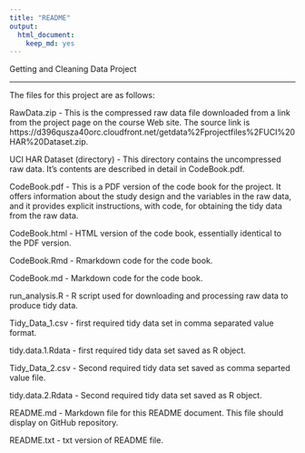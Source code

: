 ```yaml
---
title: "README"
output:
  html_document:
    keep_md: yes
---
```


Getting and Cleaning Data Project

***

The files for this project are as follows:

RawData.zip - This is the compressed raw data file downloaded from a link from the project page on the course Web site. The source link is  https://d396qusza40orc.cloudfront.net/getdata%2Fprojectfiles%2FUCI%20HAR%20Dataset.zip.

UCI HAR Dataset (directory) - This directory contains the uncompressed raw data. It's contents are described in detail in CodeBook.pdf.

CodeBook.pdf - This is a PDF version of the code book for the project. It offers information about the study design and the variables in the raw data, and it provides explicit instructions,
with code, for obtaining the tidy data from the raw data.

CodeBook.html - HTML version of the code book, essentially identical to the PDF version.

CodeBook.Rmd - Rmarkdown code for the code book.

CodeBook.md - Markdown code for the code book.

run_analysis.R - R script used for downloading and processing raw data to produce tidy data.

Tidy\_Data\_1.csv - first required tidy data set in comma separated value format.

tidy.data.1.Rdata - first required tidy data set saved as R object.

Tidy\_Data\_2.csv - Second required tidy data set saved as comma separted value file.

tidy.data.2.Rdata - Second required tidy data set saved as R object.

README.md - Markdown file for this README document. This file should display on GitHub repository.

README.txt - txt version of README file.
